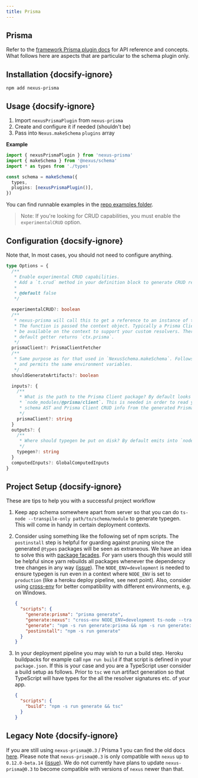```yaml
---
title: Prisma
---
```


## Prisma

Refer to the [framework Prisma plugin docs](/plugins/prisma#runtime-integration) for API reference and concepts. What follows here are aspects that are particular to the schema plugin only.

## Installation {docsify-ignore}

```cli
npm add nexus-prisma
```

## Usage {docsify-ignore}

1. Import `nexusPrismaPlugin` from `nexus-prisma`
1. Create and configure it if needed (shouldn't be)
1. Pass into `Nexus.makeSchema` `plugins` array

**Example**

```ts
import { nexusPrismaPlugin } from 'nexus-prisma'
import { makeSchema } from '@nexus/schema'
import * as types from './types'

const schema = makeSchema({
  types,
  plugins: [nexusPrismaPlugin()],
})
```

You can find runnable examples in the [repo examples folder](https://github.com/graphql-nexus/nexus-schema-plugin-prisma/tree/master/examples).

> Note: If you're looking for CRUD capabilities, you must enable the `experimentalCRUD` option.

## Configuration {docsify-ignore}

Note that, In most cases, you should not need to configure anything.

```ts
type Options = {
  /**
   * Enable experimental CRUD capabilities.
   * Add a `t.crud` method in your definition block to generate CRUD resolvers in your `Query` and `Mutation` GraphQL Object Type.
   *
   * @default false
   */

  experimentalCRUD?: boolean
  /**
   * nexus-prisma will call this to get a reference to an instance of the Prisma Client.
   * The function is passed the context object. Typically a Prisma Client instance will
   * be available on the context to support your custom resolvers. Therefore the
   * default getter returns `ctx.prisma`.
   */
  prismaClient?: PrismaClientFetcher
  /**
   * Same purpose as for that used in `NexusSchema.makeSchema`. Follows the same rules
   * and permits the same environment variables.
   */
  shouldGenerateArtifacts?: boolean

  inputs?: {
    /**
     * What is the path to the Prisma Client package? By default looks in
     * `node_modules/@prisma/client`. This is needed in order to read your Prisma
     * schema AST and Prisma Client CRUD info from the generated Prisma Client package.
     */
    prismaClient?: string
  }
  outputs?: {
    /**
     * Where should typegen be put on disk? By default emits into `node_modules/@types`.
     */
    typegen?: string
  }
  computedInputs?: GlobalComputedInputs
}
```

## Project Setup {docsify-ignore}

These are tips to help you with a successful project workflow

1. Keep app schema somewhere apart from server so that you can do `ts-node --transpile-only path/to/schema/module` to generate typegen. This will come in handy in certain deployment contexts.

1. Consider using something like the following set of npm scripts. The
   `postinstall` step is helpful for guarding against pruning since the
   generated `@types` packages will be seen as extraneous. We have an idea to
   solve this with [package
   facades](https://github.com/prisma-labs/nexus/issues/253). For yarn users
   though this would still be helpful since yarn rebuilds all packages whenever
   the dependency tree changes in any way
   ([issue](https://github.com/yarnpkg/yarn/issues/4703)). The
   `NODE_ENV=development` is needed to ensure typegen is run even in a context where `NODE_ENV` is set to `production` (like a heroku deploy pipeline, see next point). Also, consider using [cross-env](https://github.com/kentcdodds/cross-env) for better compatibility with different environments, e.g. on Windows.

   ```json
   {
     "scripts": {
       "generate:prisma": "prisma generate",
       "generate:nexus": "cross-env NODE_ENV=development ts-node --transpile-only path/to/schema/module",
       "generate": "npm -s run generate:prisma && npm -s run generate:nexus",
       "postinstall": "npm -s run generate"
     }
   }
   ```

1. In your deployment pipeline you may wish to run a build step. Heroku buildpacks for example call `npm run build` if that script is defined in your `package.json`. If this is your case and you are a TypeScript user consider a build setup as follows. Prior to `tsc` we run artifact generation so that TypeScript will have types for the all the resolver signatures etc. of your app.

   ```json
   {
     "scripts": {
       "build": "npm -s run generate && tsc"
     }
   }
   ```

## Legacy Note {docsify-ignore}

If you are still using `nexus-prisma@0.3` / Prisma 1 you can find the old docs [here](https://github.com/graphql-nexus/schema/blob/8cf2d6b3e22a9dec1f7c23f384bf33b7be5a25cc/docs/database-access-with-prisma.md). Please note that `nexus-prisma@0.3` is only compatible with `nexus` up to `0.12.0-beta.14` ([issue](https://github.com/graphql-nexus/nexus-prisma/issues/520)). We do not currently have plans to update `nexus-prisma@0.3` to become compatible with versions of `nexus` newer than that.
